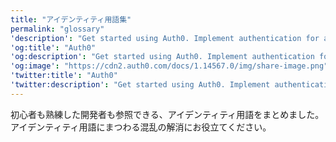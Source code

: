 ---
title: "アイデンティティ用語集"
permalink: "glossary"
'description': "Get started using Auth0. Implement authentication for any kind of application in minutes."
'og:title': "Auth0"
'og:description': "Get started using Auth0. Implement authentication for any kind of application in minutes."
'og:image': "https://cdn2.auth0.com/docs/1.14567.0/img/share-image.png"
'twitter:title': "Auth0"
'twitter:description': "Get started using Auth0. Implement authentication for any kind of application in minutes."
---




初心者も熟練した開発者も参照できる、アイデンティティ用語をまとめました。アイデンティティ用語にまつわる混乱の解消にお役立てください。

<GlossaryJA />
